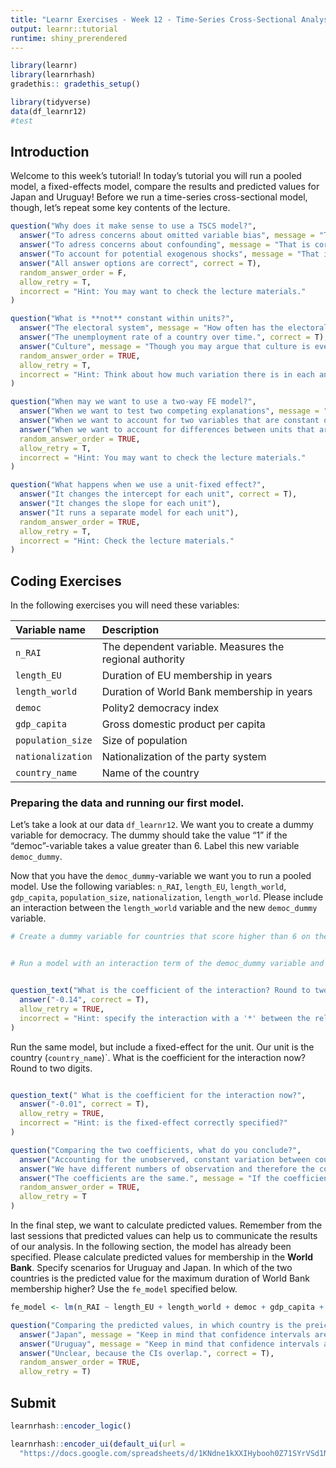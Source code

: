 ```yaml
---
title: "Learnr Exercises - Week 12 - Time-Series Cross-Sectional Analysis"
output: learnr::tutorial
runtime: shiny_prerendered
---
```


```r

library(learnr)
library(learnrhash)
gradethis:: gradethis_setup()

library(tidyverse)
data(df_learnr12)
#test
```


## Introduction

Welcome to this week's tutorial! In today's tutorial you will run a pooled model, a fixed-effects model, compare the results and predicted values for Japan and Uruguay! Before we run a time-series cross-sectional model, though, let's repeat some key contents of the lecture. 

```r
question("Why does it make sense to use a TSCS model?",
  answer("To adress concerns about omitted variable bias", message = "That is correct, but are the other answer options false?"),
  answer("To adress concerns about confounding", message = "That is correct, but are the other answer options false?"),
  answer("To account for potential exogenous shocks", message = "That is correct, but are the other answer options false?"),
  answer("All answer options are correct", correct = T),
  random_answer_order = F,
  allow_retry = T,
  incorrect = "Hint: You may want to check the lecture materials."
)
```

```r
question("What is **not** constant within units?",
  answer("The electoral system", message = "How often has the electoral system in your home-country changed in your lifetime?"),
  answer("The unemployment rate of a country over time.", correct = T),
  answer("Culture", message = "Though you may argue that culture is everchanging and subject to the understanding of the individual, for an FE-regression we may assume that it is somewhat constant over time."),
  random_answer_order = TRUE,
  allow_retry = T,
  incorrect = "Hint: Think about how much variation there is in each answer option."
)
```

```r
question("When may we want to use a two-way FE model?",
  answer("When we want to test two competing explanations", message = "We can do this with or without a fixed effect!"),
  answer("When we want to account for two variables that are constant over time", message = "Two variables that are constant over time, but differ from unit to unit would be covered with a unit-fixed effect."),
  answer("When we want to account for differences between units that are constant over time and for exogenous shocks that affect all units simultaneously", correct = T),
  random_answer_order = TRUE,
  allow_retry = T,
  incorrect = "Hint: You may want to check the lecture materials."
)
```

```r
question("What happens when we use a unit-fixed effect?",
  answer("It changes the intercept for each unit", correct = T),
  answer("It changes the slope for each unit"),
  answer("It runs a separate model for each unit"),
  random_answer_order = TRUE,
  allow_retry = T,
  incorrect = "Hint: Check the lecture materials."
)
```


## Coding Exercises

In the following exercises you will need these variables:

| Variable name |  Description
|:--------------|:-------------
| `n_RAI` | The dependent variable. Measures the regional authority
| `length_EU` |  Duration of EU membership in years
| `length_world` | Duration of World Bank membership in years
| `democ` | Polity2 democracy index
| `gdp_capita` | Gross domestic product per capita
| `population_size` | Size of population
| `nationalization` | Nationalization of the party system
| `country_name` | Name of the country


### Preparing the data and running our first model.

Let's take a look at our data `df_learnr12`. We want you to create a dummy variable for democracy. The dummy should take the value "1" if the "democ"-variable takes a value greater than 6. Label this new variable `democ_dummy`.

Now that you have the `democ_dummy`-variable we want you to run a pooled model. Use the following variables: `n_RAI`, `length_EU`, `length_world`, `gdp_capita`, `population_size`, `nationalization`, `length_world`. Please include an interaction between the `length_world` variable and the new `democ_dummy` variable.


```r
# Create a dummy variable for countries that score higher than 6 on the "democ"-variable.


# Run a model with an interaction term of the democ_dummy variable and the length_world variable.



```


```r
question_text("What is the coefficient of the interaction? Round to two digits.",
  answer("-0.14", correct = T),
  allow_retry = TRUE,
  incorrect = "Hint: specify the interaction with a '*' between the relevant terms."
)
```

Run the same model, but include a fixed-effect for the unit. Our unit is the country (`country_name`)`. What is the coefficient for the interaction now? Round to two digits.

```r


```


```r
question_text(" What is the coefficient for the interaction now?",
  answer("-0.01", correct = T),
  allow_retry = TRUE,
  incorrect = "Hint: is the fixed-effect correctly specified?"
)
```

```r
question("Comparing the two coefficients, what do you conclude?",
  answer("Accounting for the unobserved, constant variation between countries has shown that there is no effect of World Bank membership that is conditional on being a democracy.", correct = T),
  answer("We have different numbers of observation and therefore the coefficients differ.", message = "Take a look at the number of observations included in each model. Are they the same or do they differ?"),
  answer("The coefficients are the same.", message = "If the coefficients are the same, you may want to retrace your steps and check your code whether there is an error."),
  random_answer_order = TRUE,
  allow_retry = T
)
```


In the final step, we want to calculate predicted values. Remember from the last sessions that predicted values can help us to communicate the results of our analysis. In the following section, the model has already been specified. Please calculate predicted values for membership in the **World Bank**. Specify scenarios for Uruguay and Japan. In which of the two countries is the predicted value for the maximum duration of World Bank membership higher? Use the `fe_model` specified below.


```r
fe_model <- lm(n_RAI ~ length_EU + length_world + democ + gdp_capita + population_size + nationalization + country_name, data = df_learnr12)

```

```r
question("Comparing the predicted values, in which country is the preiction for sub-national authority higher?",
  answer("Japan", message = "Keep in mind that confidence intervals are important!"),
  answer("Uruguay", message = "Keep in mind that confidence intervals are important!"),
  answer("Unclear, because the CIs overlap.", correct = T),
  random_answer_order = TRUE,
  allow_retry = T)
```

## Submit

```r
learnrhash::encoder_logic()
```

```r
learnrhash::encoder_ui(default_ui(url =
  "https://docs.google.com/spreadsheets/d/1KNdne1kXXIHybooh0Z71SYrVSd1NBfBTm60PhYeTsnQ/edit?usp=sharing"))
```